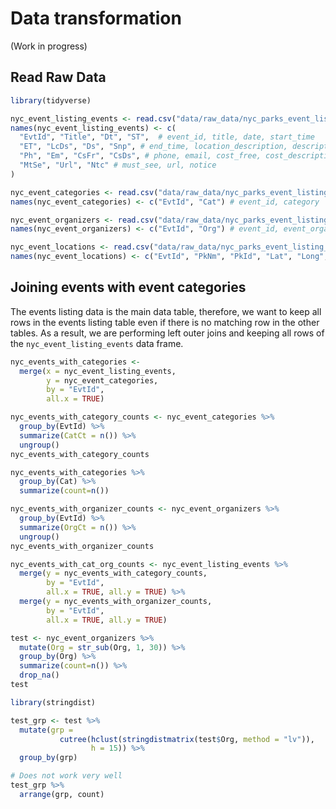 # Data transformation

(Work in progress)

## Read Raw Data

```r
library(tidyverse)

nyc_event_listing_events <- read.csv("data/raw_data/nyc_parks_event_listing_events.csv", na.strings = "")
names(nyc_event_listing_events) <- c(
  "EvtId", "Title", "Dt", "ST",  # event_id, title, date, start_time
  "ET", "LcDs", "Ds", "Snp", # end_time, location_description, description, snippet
  "Ph", "Em", "CsFr", "CsDs", # phone, email, cost_free, cost_description
  "MtSe", "Url", "Ntc" # must_see, url, notice
)

nyc_event_categories <- read.csv("data/raw_data/nyc_parks_event_listing_categories.csv", na.strings = "")
names(nyc_event_categories) <- c("EvtId", "Cat") # event_id, category

nyc_event_organizers <- read.csv("data/raw_data/nyc_parks_event_listing_organizers.csv", na.strings = "")
names(nyc_event_organizers) <- c("EvtId", "Org") # event_id, event_organizer

nyc_event_locations <- read.csv("data/raw_data/nyc_parks_event_listing_locations.csv", na.strings = "")
names(nyc_event_locations) <- c("EvtId", "PkNm", "PkId", "Lat", "Long", "Addr", "Zip", "Bo", "Accs")

```

## Joining events with event categories

The events listing data is the main data table, therefore, we want to keep all rows in the events listing table even if there is no matching row in the other tables. As a result, we are performing left outer joins and keeping all rows of the `nyc_event_listing_events` data frame.


```r
nyc_events_with_categories <- 
  merge(x = nyc_event_listing_events, 
        y = nyc_event_categories, 
        by = "EvtId", 
        all.x = TRUE)

nyc_events_with_category_counts <- nyc_event_categories %>%
  group_by(EvtId) %>%
  summarize(CatCt = n()) %>%
  ungroup()
nyc_events_with_category_counts
```


```r
nyc_events_with_categories %>%
  group_by(Cat) %>%
  summarize(count=n())
```

```r
nyc_events_with_organizer_counts <- nyc_event_organizers %>%
  group_by(EvtId) %>%
  summarize(OrgCt = n()) %>%
  ungroup()
nyc_events_with_organizer_counts
```

```r
nyc_events_with_cat_org_counts <- nyc_event_listing_events %>%
  merge(y = nyc_events_with_category_counts, 
        by = "EvtId", 
        all.x = TRUE, all.y = TRUE) %>%
  merge(y = nyc_events_with_organizer_counts, 
        by = "EvtId", 
        all.x = TRUE, all.y = TRUE)
```


```r
test <- nyc_event_organizers %>%
  mutate(Org = str_sub(Org, 1, 30)) %>%
  group_by(Org) %>%
  summarize(count=n()) %>%
  drop_na()
test
```

```r
library(stringdist)

test_grp <- test %>%
  mutate(grp = 
           cutree(hclust(stringdistmatrix(test$Org, method = "lv")), 
                  h = 15)) %>%
  group_by(grp) 

```

```r
# Does not work very well
test_grp %>%
  arrange(grp, count)
```
